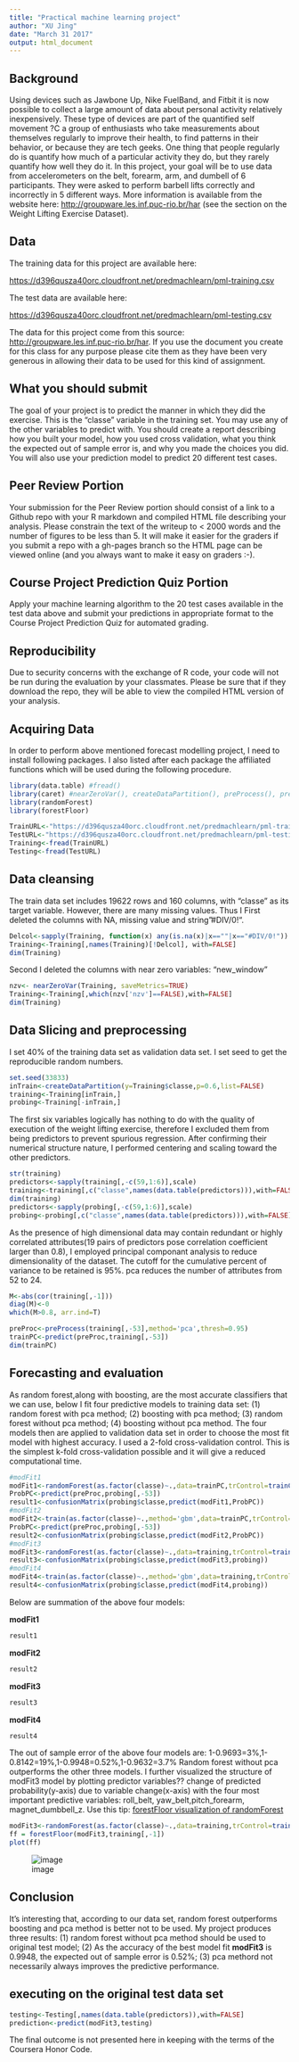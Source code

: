 ```yaml
---
title: "Practical machine learning project"
author: "XU Jing"
date: "March 31 2017"
output: html_document
---
```



## Background

Using devices such as Jawbone Up, Nike FuelBand, and Fitbit it is now possible to collect a large amount of data about personal activity relatively inexpensively. These type of devices are part of the quantified self movement ?C a group of enthusiasts who take measurements about themselves regularly to improve their health, to find patterns in their behavior, or because they are tech geeks. One thing that people regularly do is quantify how much of a particular activity they do, but they rarely quantify how well they do it. In this project, your goal will be to use data from accelerometers on the belt, forearm, arm, and dumbell of 6 participants. They were asked to perform barbell lifts correctly and incorrectly in 5 different ways. More information is available from the website here: <http://groupware.les.inf.puc-rio.br/har> (see the section on the Weight Lifting Exercise Dataset).

## Data

The training data for this project are available here:

<https://d396qusza40orc.cloudfront.net/predmachlearn/pml-training.csv>

The test data are available here:

<https://d396qusza40orc.cloudfront.net/predmachlearn/pml-testing.csv>


The data for this project come from this source: <http://groupware.les.inf.puc-rio.br/har>. If you use the document you create for this class for any purpose please cite them as they have been very generous in allowing their data to be used for this kind of assignment.

## What you should submit

The goal of your project is to predict the manner in which they did the exercise. This is the "classe" variable in the training set. You may use any of the other variables to predict with. You should create a report describing how you built your model, how you used cross validation, what you think the expected out of sample error is, and why you made the choices you did. You will also use your prediction model to predict 20 different test cases.

## Peer Review Portion

Your submission for the Peer Review portion should consist of a link to a Github repo with your R markdown and compiled HTML file describing your analysis. Please constrain the text of the writeup to < 2000 words and the number of figures to be less than 5. It will make it easier for the graders if you submit a repo with a gh-pages branch so the HTML page can be viewed online (and you always want to make it easy on graders :-).

## Course Project Prediction Quiz Portion

Apply your machine learning algorithm to the 20 test cases available in the test data above and submit your predictions in appropriate format to the Course Project Prediction Quiz for automated grading.

## Reproducibility

Due to security concerns with the exchange of R code, your code will not be run during the evaluation by your classmates. Please be sure that if they download the repo, they will be able to view the compiled HTML version of your analysis.

## Acquiring Data

In order to perform above mentioned forecast modelling project, I need to install following packages. I also listed after each package the affiliated functions which will be used during the following procedure. 

```r
library(data.table) #fread()
library(caret) #nearZeroVar(), createDataPartition(), preProcess(), predict(),train(), confusionMatrix()
library(randomForest) 
library(forestFloor)
```

```r
TrainURL<-"https://d396qusza40orc.cloudfront.net/predmachlearn/pml-training.csv"
TestURL<-"https://d396qusza40orc.cloudfront.net/predmachlearn/pml-testing.csv"
Training<-fread(TrainURL)
Testing<-fread(TestURL)
```

## Data cleansing

The train data set includes 19622 rows and 160 columns, with "classe" as its target variable. However, there are many missing values. Thus I First deleted the columns with NA, missing value and string"#DIV/0!". 
```r
Delcol<-sapply(Training, function(x) any(is.na(x)|x==""|x=="#DIV/0!"))
Training<-Training[,names(Training)[!Delcol], with=FALSE]
dim(Training)
```
Second I deleted the columns with near zero variables: "new_window"
```r
nzv<- nearZeroVar(Training, saveMetrics=TRUE)
Training<-Training[,which(nzv['nzv']==FALSE),with=FALSE]
dim(Training)
```
## Data Slicing and preprocessing

I set 40% of the training data set as validation data set.  I set seed to get the reproducible random numbers.
```r
set.seed(33833)
inTrain<-createDataPartition(y=Training$classe,p=0.6,list=FALSE)
training<-Training[inTrain,]
probing<-Training[-inTrain,]
```
The first six variables logically has nothing to do with the quality of execution of the weight lifting exercise, therefore I excluded them from being predictors to prevent spurious regression. After confirming their numerical structure nature, I performed centering and scaling toward the other predictors. 

```r
str(training)
predictors<-sapply(training[,-c(59,1:6)],scale)
training<-training[,c("classe",names(data.table(predictors))),with=FALSE]
dim(training) 
predictors<-sapply(probing[,-c(59,1:6)],scale)
probing<-probing[,c("classe",names(data.table(predictors))),with=FALSE]
```

As the presence of high dimensional data may contain redundant or highly correlated attributes(19 pairs of predictors pose correlation coefficient larger than 0.8), I employed principal componant analysis to reduce dimensionality of the dataset. The cutoff for the cumulative percent of variance to be retained is 95%. pca reduces the number of attributes from 52 to 24. 

```r
M<-abs(cor(training[,-1]))
diag(M)<-0
which(M>0.8, arr.ind=T)

preProc<-preProcess(training[,-53],method='pca',thresh=0.95)
trainPC<-predict(preProc,training[,-53])
dim(trainPC) 
```
## Forecasting and evaluation

As random forest,along with boosting, are the most accurate classifiers that we can use, below I fit four predictive models to training data set: (1) random forest with pca method; (2) boosting with pca method; (3) random forest without pca method; (4) boosting without pca method. The four models then are applied to validation data set in order to choose the most fit model with highest accuracy. 
I used a 2-fold cross-validation control. This is the simplest k-fold cross-validation possible and it will give a reduced computational time. 

```r
#modFit1
modFit1<-randomForest(as.factor(classe)~.,data=trainPC,trControl=trainControl(method="cv",number=2))
ProbPC<-predict(preProc,probing[,-53])
result1<-confusionMatrix(probing$classe,predict(modFit1,ProbPC))
#modFit2
modFit2<-train(as.factor(classe)~.,method='gbm',data=trainPC,trControl=trainControl(method="cv",number=2))
ProbPC<-predict(preProc,probing[,-53])
result2<-confusionMatrix(probing$classe,predict(modFit2,ProbPC))
#modFit3
modFit3<-randomForest(as.factor(classe)~.,data=training,trControl=trainControl(method="cv",number=2))
result3<-confusionMatrix(probing$classe,predict(modFit3,probing))
#modFit4
modFit4<-train(as.factor(classe)~.,method='gbm',data=training,trControl=trainControl(method="cv",number=2))
result4<-confusionMatrix(probing$classe,predict(modFit4,probing))
```
Below are summation of the above four models:

**modFit1**
```r
result1
```

**modFit2**
```r
result2
```

**modFit3**
```r
result3
```

**modFit4**
```r
result4
```
The out of sample error of the above four models are: 1-0.9693=3%,1-0.8142=19%,1-0.9948=0.52%,1-0.9632=3.7%
Random forest without pca outperforms the other three models. I further visualized the structure of modFit3 model by plotting predictor variables?? change of predicted probability(y-axis)  due to  variable change(x-axis) with the four most important predictive variables: roll_belt, yaw_belt,pitch_forearm, magnet_dumbbell_z. Use this tip: [forestFloor visualization of randomForest ](http://forestfloor.dk/)

```r
modFit3<-randomForest(as.factor(classe)~.,data=training,trControl=trainControl(method="cv",number=2),keep.forest=TRUE,keep.inbag=TRUE,importance=TRUE)
ff = forestFloor(modFit3,training[,-1])
plot(ff)
```

![image](https://cloud.githubusercontent.com/assets/26728788/24591075/25c3d088-17ae-11e7-880d-dadbcb0feb3b.png)


## Conclusion

It's interesting that, according to our data set, random forest outperforms boosting and pca method is better not to be used. My project produces three results: (1) random forest without pca method should be used to original test model; (2) As the accuracy of the best model fit **modFit3** is 0.9948, the expected out of sample error is 0.52%; (3) pca methord not necessarily always improves the predictive performance. 

## executing on the original test data set

```r
testing<-Testing[,names(data.table(predictors)),with=FALSE]
prediction<-predict(modFit3,testing)
```
The final outcome is not presented here in keeping with the terms of the Coursera Honor Code.
